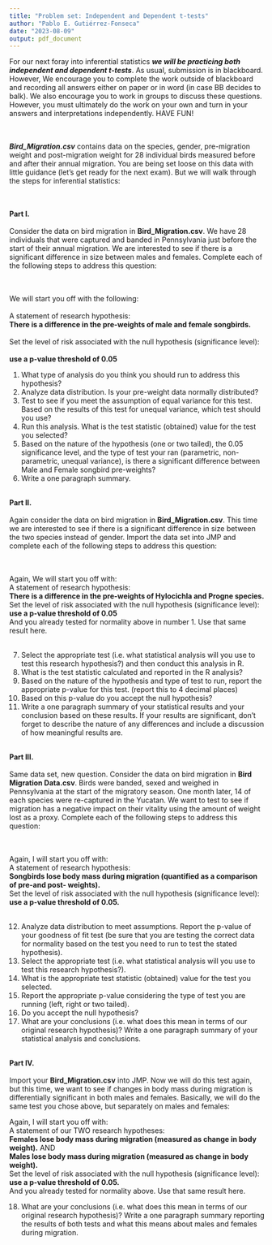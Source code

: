 ```yaml
---
title: "Problem set: Independent and Dependent t-tests"
author: "Pablo E. Gutiérrez-Fonseca"
date: "2023-08-09"
output: pdf_document
---
```



For our next foray into inferential statistics **_we will be practicing both independent and dependent t-tests_**. As usual, submission is in blackboard. However, We encourage you to complete the work outside of blackboard and recording all answers either on paper or in word (in case BB decides to balk). We also encourage you to work in groups to discuss these questions. However, you must ultimately do the work on your own and turn in your answers and interpretations independently. HAVE FUN!<br/>  
<br/>

**_Bird_Migration.csv_** contains data on the species, gender, pre-migration weight and post-migration weight for 28 individual birds measured before and after their annual migration. You are being set loose on this data with little guidance (let’s get ready for the next exam). But we will walk through the steps for inferential statistics:<br />  
<br />

**Part I.**<br />  
Consider the data on bird migration in **Bird_Migration.csv**. We have 28 individuals
that were captured and banded in Pennsylvania just before the start of their annual migration. We are interested to see if there is a significant difference in size between males and females. Complete each of the following steps to address this question:<br />  
<br /> 

We will start you off with the following:<br />  
A statement of research hypothesis:  
**There is a difference in the pre-weights of male and female songbirds.** <br />  
Set the level of risk associated with the null hypothesis (significance level):<br />  
**use a p-value threshold of 0.05**  

1. What type of analysis do you think you should run to address this hypothesis?
2. Analyze data distribution. Is your pre-weight data normally distributed?
3. Test to see if you meet the assumption of equal variance for this test. Based on the results of this test for unequal variance, which test should you use?
4. Run this analysis. What is the test statistic (obtained) value for the test you selected?
5. Based on the nature of the hypothesis (one or two tailed), the 0.05 significance level, and the type of test your ran (parametric, non-parametric, unequal variance), is there a significant difference between Male and Female songbird pre-weights?
6. Write a one paragraph summary.  
<br /> 

**Part II.**<br />  
Again consider the data on bird migration in **Bird_Migration.csv**. This time we are
interested to see if there is a significant difference in size between the two species instead of gender. Import the data set into JMP and complete each of the following steps to address this question:<br />  
<br />  

Again, We will start you off with:  
A statement of research hypothesis:  
**There is a difference in the pre-weights of Hylocichla and Progne species.**  
Set the level of risk associated with the null hypothesis (significance level):  
**use a p-value threshold of 0.05**  
And you already tested for normality above in number 1. Use that same result here.  
<br /> 

7. Select the appropriate test (i.e. what statistical analysis will you use to test
this research hypothesis?) and then conduct this analysis in R.
8. What is the test statistic calculated and reported in the R analysis?
9. Based on the nature of the hypothesis and type of test to run, report the
appropriate p-value for this test. (report this to 4 decimal places)
10. Based on this p-value do you accept the null hypothesis?
11. Write a one paragraph summary of your statistical results and your
conclusion based on these results. If your results are significant, don't forget
to describe the nature of any differences and include a discussion of how
meaningful results are.  
<br /> 

**Part III.**<br />  
Same data set, new question. Consider the data on bird migration in **Bird Migration Data.csv**. Birds were banded, sexed and weighed in Pennsylvania at the start of the migratory season. One month later, 14 of each species were re-captured in the Yucatan. We want to test to see if migration has a negative impact on their vitality using the amount of weight lost as a proxy. Complete each of the following steps to address this question:<br />  
<br />  

Again, I will start you off with:  
A statement of research hypothesis:  
**Songbirds lose body mass during migration (quantified as a comparison of pre-and post- weights).**  
Set the level of risk associated with the null hypothesis (significance level):  
**use a p-value threshold of 0.05.**  
<br />  

12. Analyze data distribution to meet assumptions. Report the p-value of your goodness of fit test (be sure that you are testing the correct data for normality based on the test you need to run to test the stated hypothesis).
13. Select the appropriate test (i.e. what statistical analysis will you use to
test this research hypothesis?).
14. What is the appropriate test statistic (obtained) value for the test you
selected.
15. Report the appropriate p-value considering the type of test you are
running (left, right or two tailed).
16. Do you accept the null hypothesis?
17. What are your conclusions (i.e. what does this mean in terms of our original research hypothesis)? Write a one paragraph summary of your statistical analysis and conclusions.  
<br /> 

**Part IV.**<br />  
Import your **Bird_Migration.csv** into JMP. Now we will do this test again, but this
time, we want to see if changes in body mass during migration is differentially significant in both males and females. Basically, we will do the same test you chose above, but separately on males and females:  

Again, I will start you off with:  
A statement of our TWO research hypotheses:  
**Females lose body mass during migration (measured as change in body weight).**
AND  
**Males lose body mass during migration (measured as change in body weight).**  
Set the level of risk associated with the null hypothesis (significance level):  
**use a p-value threshold of 0.05.**  
And you already tested for normality above. Use that same result here.  

18. What are your conclusions (i.e. what does this mean in terms of our original
research hypothesis)? Write a one paragraph summary reporting the results of
both tests and what this means about males and females during migration.



